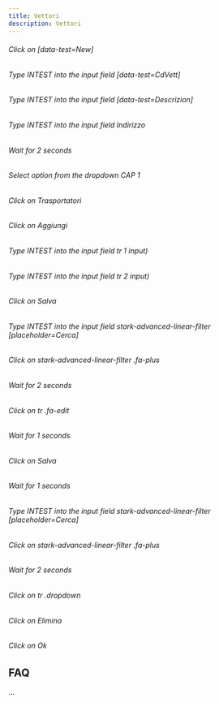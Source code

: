 ```yaml
---
title: Vettori
description: Vettori
---
```

###### Click on \[data-test=New\]

###### Type INTEST into the input field \[data-test=CdVett\]

###### Type INTEST into the input field \[data-test=Descrizion\]

###### Type INTEST into the input field Indirizzo

###### Wait for 2 seconds

###### Select option from the dropdown CAP 1

###### Click on Trasportatori

###### Click on Aggiungi

###### Type INTEST into the input field tr 1 input)

###### Type INTEST into the input field tr 2 input)

###### Click on Salva

###### Type INTEST into the input field stark-advanced-linear-filter \[placeholder=Cerca\]

###### Click on stark-advanced-linear-filter .fa-plus

###### Wait for 2 seconds

###### Click on tr .fa-edit

###### Wait for 1 seconds

###### Click on Salva

###### Wait for 1 seconds

###### Type INTEST into the input field stark-advanced-linear-filter \[placeholder=Cerca\]

###### Click on stark-advanced-linear-filter .fa-plus

###### Wait for 2 seconds

###### Click on tr .dropdown

###### Click on Elimina

###### Click on Ok

FAQ
---

...